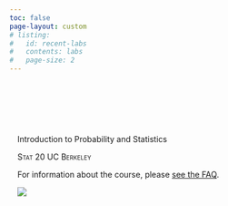 ```yaml
---
toc: false
page-layout: custom
# listing:
#   id: recent-labs
#   contents: labs
#   page-size: 2
---
```


:::::{.content-block}
::::{.grid}
:::{.g-col-12 .g-col-md-6 style="margin: 3em 1em 0em 1em"}

\
\
\

:::{.banner-text}
Introduction to Probability and Statistics
:::

[Stat 20 UC Berkeley]{.smallcaps}

For information about the course, please [see the FAQ](syllabus.qmd).

:::

:::{.g-col-12 .g-col-md-6 style="margin: 0em 1em 0em 1em"}
![](images/stat20-hex.png){fig-alt="Hex logo of Stat 20 showing a golden bear."}
:::
::::
:::::

<!-- ::::columns -->
<!-- :::{.column width=5%} -->
<!-- ::: -->
<!-- :::{.column width=40%} -->
<!-- :::{recent-notes} -->
<!-- ::: -->
<!-- ::: -->
<!-- :::{.column width=10%} -->
<!-- ::: -->
<!-- :::{.column width=40%} -->
<!-- :::{#recent-labs} -->
<!-- ::: -->
<!-- ::: -->
<!-- :::{.column width=5%} -->
<!-- ::: -->
<!-- :::: -->
